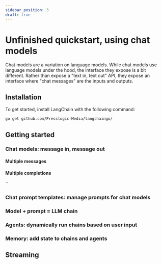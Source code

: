 ```yaml
---
sidebar_position: 3
draft: true
---
```


# Unfinished quickstart, using chat models

Chat models are a variation on language models.
While chat models use language models under the hood, the interface they expose is a bit different.
Rather than expose a "text in, text out" API, they expose an interface where "chat messages" are the inputs and outputs.

## Installation

To get started, install LangChain with the following command:

```bash 
go get github.com/Presslogic-Media/langchaingo/
```

## Getting started


### Chat models: message in, message out


#### Multiple messages


#### Multiple completions

``

### Chat prompt templates: manage prompts for chat models


### Model + prompt = LLM chain


### Agents: dynamically run chains based on user input


### Memory: add state to chains and agents

## Streaming
